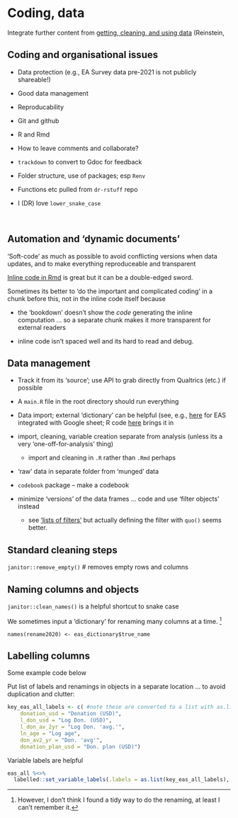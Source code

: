 # Coding, data  {#coding}

Integrate further content from [getting, cleaning, and using data](https://daaronr.github.io/metrics_discussion/data-sci.html) (Reinstein,

## Coding and organisational issues

- Data protection (e.g., EA Survey data pre-2021 is not publicly shareable!)

- Good data management

- Reproducability

- Git and github

- R and Rmd

- How to leave comments and collaborate?

- `trackdown` to convert to Gdoc for feedback

- Folder structure, use of packages; esp `Renv`

- Functions etc pulled from `dr-rstuff` repo

- I (DR) love `lower_snake_case`

\

## Automation and 'dynamic documents' {-}

'Soft-code' as much as possible to avoid conflicting versions when data updates, and to make everything reproduceable and transparent

[Inline code in Rmd](https://bookdown.org/yihui/rmarkdown-cookbook/r-code.html) is great but it can be a double-edged sword.

Sometimes its better to 'do the important and complicated coding' in a chunk before this, not in the inline code itself because

- the 'bookdown' doesn't show the *code* generating the inline computation ... so a separate chunk makes it more transparent for external readers

- inline code isn't spaced well and its hard to read and debug.


## Data management

- Track it from its 'source'; use API to grab directly from Qualtrics (etc.) if possible

- A `main.R` file in the root directory should run everything

- Data import; external 'dictionary' can be helpful (see, e.g., [here](https://docs.google.com/spreadsheets/d/1dWy-CZxd9lzx0bLZ5ntmCSmwGPTrwjGcKpY4ORLom8E/edit#gid=0) for EAS integrated with Google sheet; R code [here](https://github.com/rethinkpriorities/ea-data/blob/master/build/fmt_label_with_dic_dhj_ok.R) brings it in

- import, cleaning, variable creation separate from analysis (unless its a very 'one-off-for-analysis' thing)
   - import and cleaning in `.R` rather than `.Rmd` perhaps

- 'raw' data in separate folder from 'munged' data

- `codebook` package -- make a codebook

- minimize 'versions' of the data frames ... code and use 'filter objects' instead
  - see ['lists of filters'](https://daaronr.github.io/metrics_discussion/data-sci.html#building-results-based-on-lists-of-filters-of-the-data-set) but actually defining the filter with `quo()` seems better.


## Standard cleaning steps

`janitor::remove_empty()` # removes empty rows and columns


## Naming columns and objects

`janitor::clean_names()` is a helpful shortcut to snake case


We sometimes input a 'dictionary' for renaming many columns at a time. ^[However, I don't think I found a tidy way to do the renaming, at least I can't remember it.]

`names(rename2020) <- eas_dictionary$true_name`




## Labelling columns

Some example code below




Put list of labels and renamings in objects in a separate location ... to avoid duplication and clutter:

```r

key_eas_all_labels <- c( #note these are converted to a list with as.list before assigning them
    donation_usd = "Donation (USD)",
    l_don_usd = "Log Don. (USD)",
    l_don_av_2yr = "Log Don. 'avg.'",
    ln_age = "Log age",
    don_av2_yr = "Don. 'avg'",
    donation_plan_usd = "Don. plan (USD)")
```

Variable labels are helpful

```r
eas_all %<>%
  labelled::set_variable_labels(.labels = as.list(key_eas_all_labels), .strict=FALSE)
```

